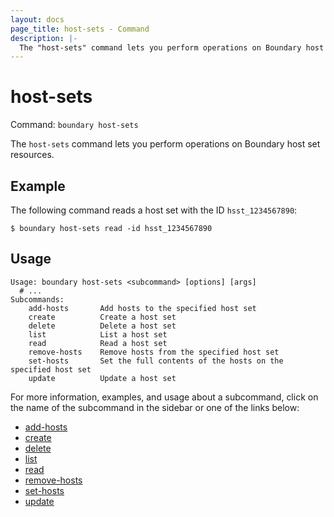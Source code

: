 ```yaml
---
layout: docs
page_title: host-sets - Command
description: |-
  The "host-sets" command lets you perform operations on Boundary host set resources.
---
```


# host-sets

Command: `boundary host-sets`

The `host-sets` command lets you perform operations on Boundary host set resources.

## Example

The following command reads a host set with the ID `hsst_1234567890`:

```shell-session
$ boundary host-sets read -id hsst_1234567890
```

## Usage

<CodeBlockConfig hideClipboard>

```shell-session
Usage: boundary host-sets <subcommand> [options] [args]
  # ...
Subcommands:
    add-hosts       Add hosts to the specified host set
    create          Create a host set
    delete          Delete a host set
    list            List a host set
    read            Read a host set
    remove-hosts    Remove hosts from the specified host set
    set-hosts       Set the full contents of the hosts on the specified host set
    update          Update a host set
```

</CodeBlockConfig>

For more information, examples, and usage about a subcommand, click on the name
of the subcommand in the sidebar or one of the links below:

- [add-hosts](/boundary/docs/api-clients/commands/host-sets/add-hosts)
- [create](/boundary/docs/api-clients/commands/host-sets/create)
- [delete](/boundary/docs/api-clients/commands/host-sets/delete)
- [list](/boundary/docs/api-clients/commands/host-sets/list)
- [read](/boundary/docs/api-clients/commands/host-sets/read)
- [remove-hosts](/boundary/docs/api-clients/commands/host-sets/remove-hosts)
- [set-hosts](/boundary/docs/api-clients/commands/host-sets/set-hosts)
- [update](/boundary/docs/api-clients/commands/host-sets/update)